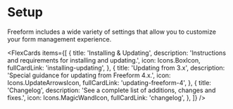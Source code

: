 

# Setup

Freeform includes a wide variety of settings that allow you to customize your form management experience.

<FlexCards
  items={[
    {
      title: 'Installing & Updating',
      description: 'Instructions and requirements for installing and updating.',
      icon: Icons.BoxIcon,
      fullCardLink: 'installing-updating',
    },
    {
      title: 'Updating from 3.x',
      description: 'Special guidance for updating from Freeform 4.x.',
      icon: Icons.UpdateArrowsIcon,
      fullCardLink: 'updating-freeform-4',
    },
    {
      title: 'Changelog',
      description: 'See a complete list of additions, changes and fixes.',
      icon: Icons.MagicWandIcon,
      fullCardLink: 'changelog',
    },
  ]}
/>
